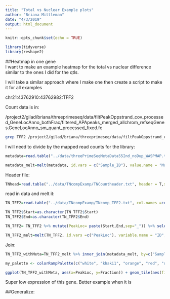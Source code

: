 ```yaml
---
title: "Total vs Nuclear Example plots"
author: "Briana Mittleman"
date: "4/3/2019"
output: html_document
---
```


```r
knitr::opts_chunk$set(echo = TRUE)
```

```r
library(tidyverse)
library(reshape2)
```

##Heatmap in one gene  
I want to make an example heatmap for the total vs nuclear difference similar to the ones I did for the qtls. 

I will take a similar approach where I make one then create a script to make it for all examples

chr21:43762910:43762982:TFF2


Count data is in:  

/project2/gilad/briana/threeprimeseq/data/filtPeakOppstrand_cov_processed_GeneLocAnno_bothFrac/filtered_APApeaks_merged_allchrom_refseqGenes.GeneLocAnno_sm_quant_processed_fixed.fc 


```bash
grep TFF2 /project2/gilad/briana/threeprimeseq/data/filtPeakOppstrand_cov_processed_GeneLocAnno_bothFrac/filtered_APApeaks_merged_allchrom_refseqGenes.GeneLocAnno_sm_quant_processed_fixed.fc > /project2/gilad/briana/threeprimeseq/data/TNcompExamp/TNcomp_TFF2.txt
```


I will need to divide by the mapped read counts for the library:  

```r
metadata=read.table("../data/threePrimeSeqMetaData55Ind_noDup_WASPMAP.txt",header = T) %>% select(Sample_ID,Mapped_noMP )

metadata_melt=melt(metadata, id.vars = c("Sample_ID"), value.name = "MappedRead") %>% mutate(MappPM=MappedRead/10^6)
```


Header file: 

```r
TNhead=read.table("../data/TNcompExamp/TNCountheader.txt", header = T,stringsAsFactors = F)
```

read in data and melt it:

```r
TN_TFF2=read.table("../data/TNcompExamp/TNcomp_TFF2.txt", col.names =colnames(TNhead),stringsAsFactors = F) %>% select(-Chr,-Geneid,-Strand, -Length)

TN_TFF2$Start=as.character(TN_TFF2$Start)
TN_TFF2$End=as.character(TN_TFF2$End)

TN_TFF2= TN_TFF2 %>% mutate(PeakLoc= paste(Start,End,sep="_")) %>% select(-Start, -End)

TN_TFF2_melt=melt(TN_TFF2, id.vars =c("PeakLoc"), variable.name = "ID", value.name = "PeakCount" ) %>% mutate(Sample_ID=substr(ID, 2, length(ID))) 
```

Join:

```r
TN_TFF2_withMeta=TN_TFF2_melt %>% inner_join(metadata_melt, by=c("Sample_ID")) %>% mutate(Fraction=ifelse(grepl("T",Sample_ID), "Total","Nuclear")) %>%  mutate(NormCount=PeakCount/MappPM) %>% group_by(PeakLoc,Fraction) %>% summarise(meanCPM=mean(NormCount))
```


```r
my_palette <- colorRampPalette(c("white", "khaki1", "orange", "red", "darkred", "black"))

ggplot(TN_TFF2_withMeta, aes(x=PeakLoc, y=Fraction)) + geom_tile(aes(fill = meanCPM))+ scale_fill_gradientn(colors =my_palette(100)) + theme(axis.text.x = element_text(angle = 90, hjust = 1)) + labs(x="PAS", title="TFF2")
```
Super low expression of this gene. Better example when it is 

##Generalize: 



